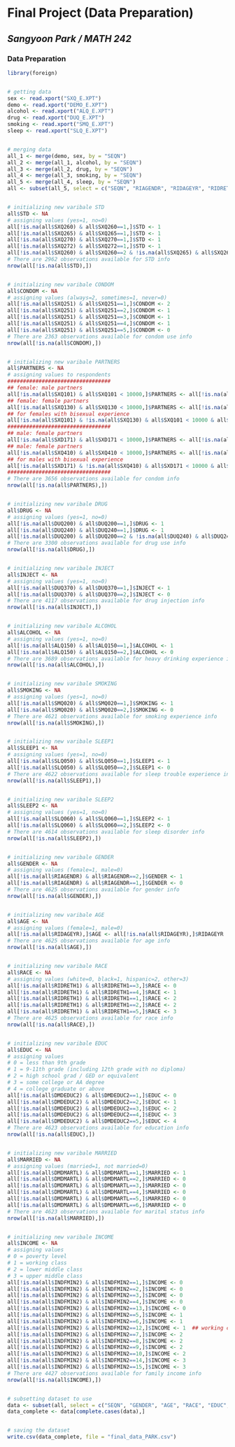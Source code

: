 **Final Project (Data Preparation)**
=====================================================
*Sangyoon Park / MATH 242*
-----------------------------------------------------


### Data Preparation

```r

library(foreign)


# getting data
sex <- read.xport("SXQ_E.XPT")
demo <- read.xport("DEMO_E.XPT")
alcohol <- read.xport("ALQ_E.XPT")
drug <- read.xport("DUQ_E.XPT")
smoking <- read.xport("SMQ_E.XPT")
sleep <- read.xport("SLQ_E.XPT")


# merging data
all_1 <- merge(demo, sex, by = "SEQN")
all_2 <- merge(all_1, alcohol, by = "SEQN")
all_3 <- merge(all_2, drug, by = "SEQN")
all_4 <- merge(all_3, smoking, by = "SEQN")
all_5 <- merge(all_4, sleep, by = "SEQN")
all <- subset(all_5, select = c("SEQN", "RIAGENDR", "RIDAGEYR", "RIDRETH1", "DMDEDUC2", "DMDMARTL", "INDFMIN2", "SXQ260", "SXQ265", "SXQ270", "SXQ272", "SXQ251", "SXQ101", "SXQ130", "SXD171", "SXQ410", "SXD031", "DUQ200", "DUQ240", "DUQ370", "SMQ020", "SLQ050", "SLQ060", "ALQ150"))


# initializing new varibale STD
all$STD <- NA
# assigning values (yes=1, no=0)
all[!is.na(all$SXQ260) & all$SXQ260==1,]$STD <- 1
all[!is.na(all$SXQ265) & all$SXQ265==1,]$STD <- 1
all[!is.na(all$SXQ270) & all$SXQ270==1,]$STD <- 1
all[!is.na(all$SXQ272) & all$SXQ272==1,]$STD <- 1
all[!is.na(all$SXQ260) & all$SXQ260==2 & !is.na(all$SXQ265) & all$SXQ265==2 & !is.na(all$SXQ270) & all$SXQ270==2 & !is.na(all$SXQ272) & all$SXQ272==2,]$STD <- 0
# There are 2962 observations available for STD info
nrow(all[!is.na(all$STD),])


# initializing new varibale CONDOM
all$CONDOM <- NA
# assigning values (always=2, sometimes=1, never=0)
all[!is.na(all$SXQ251) & all$SXQ251==1,]$CONDOM <- 2
all[!is.na(all$SXQ251) & all$SXQ251==2,]$CONDOM <- 1
all[!is.na(all$SXQ251) & all$SXQ251==3,]$CONDOM <- 1
all[!is.na(all$SXQ251) & all$SXQ251==4,]$CONDOM <- 1
all[!is.na(all$SXQ251) & all$SXQ251==5,]$CONDOM <- 0
# There are 2363 observations available for condom use info
nrow(all[!is.na(all$CONDOM),])


# initializing new varibale PARTNERS
all$PARTNERS <- NA
# assigning values to respondents
#################################
## female: male partners
all[!is.na(all$SXQ101) & all$SXQ101 < 10000,]$PARTNERS <- all[!is.na(all$SXQ101) & all$SXQ101 < 10000,]$SXQ101
## female: female partners
all[!is.na(all$SXQ130) & all$SXQ130 < 10000,]$PARTNERS <- all[!is.na(all$SXQ130) & all$SXQ130 < 10000,]$SXQ130
## for females with bisexual experience
all[!is.na(all$SXQ101) & !is.na(all$SXQ130) & all$SXQ101 < 10000 & all$SXQ130 < 10000,]$PARTNERS <- all[!is.na(all$SXQ101) & !is.na(all$SXQ130) & all$SXQ101 < 10000 & all$SXQ130 < 10000,]$SXQ101 + all[!is.na(all$SXQ101) & !is.na(all$SXQ130) & all$SXQ101 < 10000 & all$SXQ130 < 10000,]$SXQ130
#################################
## male: female partners
all[!is.na(all$SXD171) & all$SXD171 < 10000,]$PARTNERS <- all[!is.na(all$SXD171) & all$SXD171 < 10000,]$SXD171
## male: female partners
all[!is.na(all$SXQ410) & all$SXQ410 < 10000,]$PARTNERS <- all[!is.na(all$SXQ410) & all$SXQ410 < 10000,]$SXQ410
## for males with bisexual experience
all[!is.na(all$SXD171) & !is.na(all$SXQ410) & all$SXD171 < 10000 & all$SXQ410 < 10000,]$PARTNERS <- all[!is.na(all$SXD171) & !is.na(all$SXQ410) & all$SXD171 < 10000 & all$SXQ410 < 10000,]$SXD171 + all[!is.na(all$SXD171) & !is.na(all$SXQ410) & all$SXD171 < 10000 & all$SXQ410 < 10000,]$SXQ410
#################################
# There are 3656 observations available for condom info
nrow(all[!is.na(all$PARTNERS),])


# initializing new varibale DRUG
all$DRUG <- NA
# assigning values (yes=1, no=0)
all[!is.na(all$DUQ200) & all$DUQ200==1,]$DRUG <- 1
all[!is.na(all$DUQ240) & all$DUQ240==1,]$DRUG <- 1
all[!is.na(all$DUQ200) & all$DUQ200==2 & !is.na(all$DUQ240) & all$DUQ240==2,]$DRUG <- 0
# There are 3300 observations available for drug use info
nrow(all[!is.na(all$DRUG),])


# initializing new varibale INJECT
all$INJECT <- NA
# assigning values (yes=1, no=0)
all[!is.na(all$DUQ370) & all$DUQ370==1,]$INJECT <- 1
all[!is.na(all$DUQ370) & all$DUQ370==2,]$INJECT <- 0
# There are 4117 observations available for drug injection info
nrow(all[!is.na(all$INJECT),])


# initializing new varibale ALCOHOL
all$ALCOHOL <- NA
# assigning values (yes=1, no=0)
all[!is.na(all$ALQ150) & all$ALQ150==1,]$ALCOHOL <- 1
all[!is.na(all$ALQ150) & all$ALQ150==2,]$ALCOHOL <- 0
# There are 3689 observations available for heavy drinking experience info
nrow(all[!is.na(all$ALCOHOL),])


# initializing new varibale SMOKING
all$SMOKING <- NA
# assigning values (yes=1, no=0)
all[!is.na(all$SMQ020) & all$SMQ020==1,]$SMOKING <- 1
all[!is.na(all$SMQ020) & all$SMQ020==2,]$SMOKING <- 0
# There are 4621 observations available for smoking experience info
nrow(all[!is.na(all$SMOKING),])


# initializing new varibale SLEEP1
all$SLEEP1 <- NA
# assigning values (yes=1, no=0)
all[!is.na(all$SLQ050) & all$SLQ050==1,]$SLEEP1 <- 1
all[!is.na(all$SLQ050) & all$SLQ050==2,]$SLEEP1 <- 0
# There are 4622 observations available for sleep trouble experience info
nrow(all[!is.na(all$SLEEP1),])


# initializing new varibale SLEEP2
all$SLEEP2 <- NA
# assigning values (yes=1, no=0)
all[!is.na(all$SLQ060) & all$SLQ060==1,]$SLEEP2 <- 1
all[!is.na(all$SLQ060) & all$SLQ060==2,]$SLEEP2 <- 0
# There are 4614 observations available for sleep disorder info
nrow(all[!is.na(all$SLEEP2),])


# initializing new varibale GENDER
all$GENDER <- NA
# assigning values (female=1, male=0)
all[!is.na(all$RIAGENDR) & all$RIAGENDR==2,]$GENDER <- 1
all[!is.na(all$RIAGENDR) & all$RIAGENDR==1,]$GENDER <- 0
# There are 4625 observations available for gender info
nrow(all[!is.na(all$GENDER),])


# initializing new varibale AGE
all$AGE <- NA
# assigning values (female=1, male=0)
all[!is.na(all$RIDAGEYR),]$AGE <- all[!is.na(all$RIDAGEYR),]$RIDAGEYR
# There are 4625 observations available for age info
nrow(all[!is.na(all$AGE),])


# initializing new varibale RACE
all$RACE <- NA
# assigning values (white=0, black=1, hispanic=2, other=3)
all[!is.na(all$RIDRETH1) & all$RIDRETH1==3,]$RACE <- 0
all[!is.na(all$RIDRETH1) & all$RIDRETH1==4,]$RACE <- 1
all[!is.na(all$RIDRETH1) & all$RIDRETH1==1,]$RACE <- 2
all[!is.na(all$RIDRETH1) & all$RIDRETH1==2,]$RACE <- 2
all[!is.na(all$RIDRETH1) & all$RIDRETH1==5,]$RACE <- 3
# There are 4625 observations available for race info
nrow(all[!is.na(all$RACE),])


# initializing new varibale EDUC
all$EDUC <- NA
# assigning values 
# 0 = less than 9th grade
# 1 = 9-11th grade (including 12th grade with no diploma)
# 2 = high school grad / GED or equivalent
# 3 = some college or AA degree
# 4 = college graduate or above
all[!is.na(all$DMDEDUC2) & all$DMDEDUC2==1,]$EDUC <- 0
all[!is.na(all$DMDEDUC2) & all$DMDEDUC2==2,]$EDUC <- 1
all[!is.na(all$DMDEDUC2) & all$DMDEDUC2==3,]$EDUC <- 2
all[!is.na(all$DMDEDUC2) & all$DMDEDUC2==4,]$EDUC <- 3
all[!is.na(all$DMDEDUC2) & all$DMDEDUC2==5,]$EDUC <- 4
# There are 4623 observations available for education info
nrow(all[!is.na(all$EDUC),])


# initializing new varibale MARRIED
all$MARRIED <- NA
# assigning values (married=1, not married=0)
all[!is.na(all$DMDMARTL) & all$DMDMARTL==1,]$MARRIED <- 1
all[!is.na(all$DMDMARTL) & all$DMDMARTL==2,]$MARRIED <- 0
all[!is.na(all$DMDMARTL) & all$DMDMARTL==3,]$MARRIED <- 0
all[!is.na(all$DMDMARTL) & all$DMDMARTL==4,]$MARRIED <- 0
all[!is.na(all$DMDMARTL) & all$DMDMARTL==5,]$MARRIED <- 0
all[!is.na(all$DMDMARTL) & all$DMDMARTL==6,]$MARRIED <- 0
# There are 4623 observations available for marital status info
nrow(all[!is.na(all$MARRIED),])


# initializing new varibale INCOME
all$INCOME <- NA
# assigning values 
# 0 = poverty level
# 1 = working class
# 2 = lower middle class
# 3 = upper middle class
all[!is.na(all$INDFMIN2) & all$INDFMIN2==1,]$INCOME <- 0
all[!is.na(all$INDFMIN2) & all$INDFMIN2==2,]$INCOME <- 0
all[!is.na(all$INDFMIN2) & all$INDFMIN2==3,]$INCOME <- 0
all[!is.na(all$INDFMIN2) & all$INDFMIN2==4,]$INCOME <- 0
all[!is.na(all$INDFMIN2) & all$INDFMIN2==13,]$INCOME <- 0
all[!is.na(all$INDFMIN2) & all$INDFMIN2==5,]$INCOME <- 1
all[!is.na(all$INDFMIN2) & all$INDFMIN2==6,]$INCOME <- 1
all[!is.na(all$INDFMIN2) & all$INDFMIN2==12,]$INCOME <- 1  ## working class assumed
all[!is.na(all$INDFMIN2) & all$INDFMIN2==7,]$INCOME <- 2
all[!is.na(all$INDFMIN2) & all$INDFMIN2==8,]$INCOME <- 2
all[!is.na(all$INDFMIN2) & all$INDFMIN2==9,]$INCOME <- 2
all[!is.na(all$INDFMIN2) & all$INDFMIN2==10,]$INCOME <- 2
all[!is.na(all$INDFMIN2) & all$INDFMIN2==14,]$INCOME <- 3
all[!is.na(all$INDFMIN2) & all$INDFMIN2==15,]$INCOME <- 3
# There are 4427 observations available for family income info
nrow(all[!is.na(all$INCOME),])


# subsetting dataset to use
data <- subset(all, select = c("SEQN", "GENDER", "AGE", "RACE", "EDUC", "MARRIED", "INCOME", "STD", "CONDOM", "PARTNERS", "DRUG", "INJECT", "ALCOHOL", "SMOKING", "SLEEP1", "SLEEP2"))
data_complete <- data[complete.cases(data),]


# saving the dataset
write.csv(data_complete, file = "final_data_PARK.csv")
```

